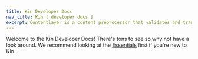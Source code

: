 ```yaml
---
title: Kin Developer Docs
nav_title: Kin [ developer docs ]
excerpt: Contentlayer is a content preprocessor that validates and transforms your content into type-safe JSON you can easily import into your application.
---
```


Welcome to the Kin Developer Docs! There's tons to see so why not have a look around. We recommend looking at the [Essentials](/docs/essentials) first if you're new to Kin.

<div className="mt-8 grid gap-6 md:grid-cols-2">
  <NavCard
    title="Developers"
    svgFile="kin-circle-white"
    link={{ url: '/docs/developers', label: 'Jump into it' }}
    subtitle="See how you can use our best-in-class SDKs to build your own Kin app"
  />
  <NavCard
    title="Non-Developers"
    svgFile="kin-circle-white"
    link={{ url: '/docs/non-developers', label: 'Learn more' }}
    subtitle="Not a developer? No worries! We've go you covered with our fantastic No-Code Plugin for Bubble"
  />
  <NavCard
    title="Integrations"
    svgFile="kin-circle-white"
    link={{ url: '/docs/integrations', label: 'Jump into it' }}
    subtitle="Got a great app? Make it even greater with these fantastic integrations."
  />
</div>
